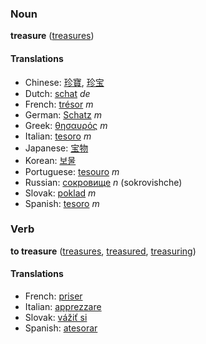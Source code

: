 === Noun ===
'''treasure''' ([[treasures]])

==== Translations ====
*Chinese: [[珍寶]], [[珍宝]]
*Dutch: [[schat]] ''de''
*French: [[trésor]] ''m''
*German: [[Schatz]] ''m''
*Greek: [[θησαυρός]] ''m''
*Italian: [[tesoro]] ''m''
*Japanese: [[宝物]]
*Korean: [[보물]]
*Portuguese: [[tesouro]] ''m''
*Russian: [[сокровище]] ''n'' (sokrovishche)
*Slovak: [[poklad]] ''m''
*Spanish: [[tesoro]] ''m''

===Verb===
'''to treasure''' ([[treasures]], [[treasured]], [[treasuring]])

====Translations====
*French: [[priser]]
*Italian: [[apprezzare]]
*Slovak: [[vážiť si]]
*Spanish: [[atesorar]]